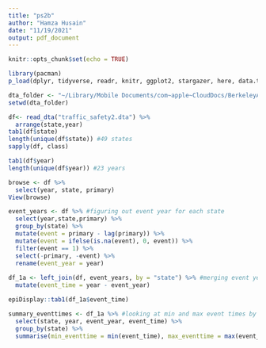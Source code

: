 ```yaml
---
title: "ps2b"
author: "Hamza Husain"
date: "11/19/2021"
output: pdf_document
---
```


```r
knitr::opts_chunk$set(echo = TRUE)
```

```r
library(pacman)
p_load(dplyr, tidyverse, readr, knitr, ggplot2, stargazer, here, data.table, janitor, epiDisplay, foreign, haven)
```

```r
dta_folder <- "~/Library/Mobile Documents/com~apple~CloudDocs/BerkeleyARE/SecondYear/Fall/are213/problem_sets/ps2b"
setwd(dta_folder)

df<- read_dta("traffic_safety2.dta") %>% 
  arrange(state,year)
tab1(df$state)
length(unique(df$state)) #49 states 
sapply(df, class)
```

```r
tab1(df$year)
length(unique(df$year)) #23 years

browse <- df %>% 
  select(year, state, primary)
View(browse)

event_years <- df %>% #figuring out event year for each state
  select(year,state,primary) %>%
  group_by(state) %>% 
  mutate(event = primary - lag(primary)) %>% 
  mutate(event = ifelse(is.na(event), 0, event)) %>% 
  filter(event == 1) %>% 
  select(-primary, -event) %>% 
  rename(event_year = year)
  
df_1a <- left_join(df, event_years, by = "state") %>% #merging event year to original data
  mutate(event_time = year - event_year)

epiDisplay::tab1(df_1a$event_time)

summary_eventtimes <- df_1a %>% #looking at min and max event times by state
  select(state, year, event_year, event_time) %>% 
  group_by(state) %>% 
  summarise(min_eventtime = min(event_time), max_eventtime = max(event_time))


```

